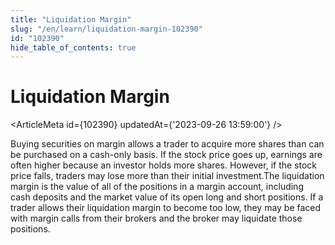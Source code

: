 ```yaml
---
title: "Liquidation Margin"
slug: "/en/learn/liquidation-margin-102390"
id: "102390"
hide_table_of_contents: true
---
```



# Liquidation Margin

<ArticleMeta id={102390} updatedAt={'2023-09-26 13:59:00'} />
<div className='border-solid border-b border-t-0 my-4 border-[var(--ifm-color-gray-300)]' />

Buying securities on margin allows a trader to acquire more shares than can be purchased on a cash-only basis. If the stock price goes up, earnings are often higher because an investor holds more shares. However, if the stock price falls, traders may lose more than their initial investment.The liquidation margin is the value of all of the positions in a margin account, including cash deposits and the market value of its open long and short positions. If a trader allows their liquidation margin to become too low, they may be faced with margin calls from their brokers and the broker may liquidate those positions.
